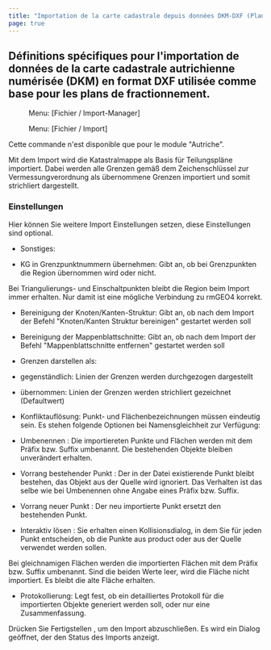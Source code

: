 ```yaml
---
title: "Importation de la carte cadastrale depuis données DKM-DXF (Plan de fractionnement)"
page: true
---
```

## D&#233;finitions sp&#233;cifiques pour l&#39;importation de donn&#233;es de la carte cadastrale autrichienne num&#233;ris&#233;e (DKM) en format DXF utilis&#233;e comme base pour les plans de fractionnement.
<GeoMapper> <Menu> Menu: [Fichier / Import-Manager] </Menu> </GeoMapper>
<GeoDesigner> <Menu> Menu: [Fichier / Import] </Menu> </GeoDesigner>

<Warning>
Cette commande n&#39;est disponible que pour le module &quot;Autriche&quot;.
</Warning>


Mit dem Import wird die Katastralmappe als Basis f&#252;r Teilungspl&#228;ne importiert. Dabei werden alle Grenzen gem&#228;&#223; dem Zeichenschl&#252;ssel zur Vermessungverordnung als &#252;bernommene Grenzen importiert und somit strichliert dargestellt.

### Einstellungen
Hier k&#246;nnen Sie weitere Import Einstellungen setzen, diese Einstellungen sind optional.

- <Bold> Sonstiges: </Bold>  

-  KG in Grenzpunktnummern &#252;bernehmen: Gibt an, ob bei Grenzpunkten die Region &#252;bernommen wird oder nicht.





<Success>
Bei Triangulierungs- und Einschaltpunkten bleibt die Region beim Import immer erhalten. Nur damit ist eine m&#246;gliche Verbindung zu rmGEO4  korrekt.
</Success>


-  Bereinigung der Knoten/Kanten-Struktur: Gibt an, ob nach dem Import der Befehl &quot;Knoten/Kanten Struktur bereinigen&quot; gestartet werden soll

-  Bereinigung der Mappenblattschnitte: Gibt an, ob nach dem Import der Befehl &quot;Mappenblattschnitte entfernen&quot; gestartet werden soll

- Grenzen darstellen als: 

- gegenst&#228;ndlich: Linien der Grenzen werden durchgezogen dargestellt

- &#252;bernommen: Linien der Grenzen werden strichliert gezeichnet (Defaultwert)








- <Bold> Konfliktaufl&#246;sung: </Bold> Punkt- und Fl&#228;chenbezeichnungen m&#252;ssen eindeutig sein. Es stehen folgende Optionen bei Namensgleichheit  zur Verf&#252;gung:

- <Italic> Umbenennen </Italic> : Die importiereten Punkte und Fl&#228;chen werden mit dem Pr&#228;fix bzw. Suffix umbenannt. Die bestehenden Objekte bleiben unver&#228;ndert erhalten.

- <Italic> Vorrang bestehender Punkt </Italic> : Der in der Datei existierende Punkt bleibt bestehen, das Objekt aus der Quelle wird ignoriert. Das Verhalten ist das selbe wie bei <Italic> Umbenennen </Italic>  ohne Angabe eines Pr&#228;fix bzw. Suffix.

- <Italic> Vorrang neuer Punkt </Italic> : Der neu importierte Punkt ersetzt den bestehenden Punkt.

- <Italic> Interaktiv l&#246;sen </Italic> : Sie erhalten einen Kollisionsdialog, in dem Sie f&#252;r jeden Punkt entscheiden, ob die Punkte aus <Placeholder>product</Placeholder> oder aus der Quelle verwendet werden sollen. 


<Warning>
Bei gleichnamigen Fl&#228;chen werden die importierten Fl&#228;chen mit dem Pr&#228;fix bzw. Suffix umbenannt. Sind die beiden Werte leer, wird die Fl&#228;che nicht importiert. Es bleibt die alte Fl&#228;che erhalten.

</Warning>


- <Bold> Protokollierung: </Bold>  Legt fest, ob ein detailliertes Protokoll f&#252;r die importierten Objekte generiert werden soll, oder nur eine Zusammenfassung.




Dr&#252;cken Sie  <Border>Fertigstellen</Border> , um den Import abzuschlie&#223;en. Es wird ein Dialog ge&#246;ffnet, der den Status des Imports anzeigt.
